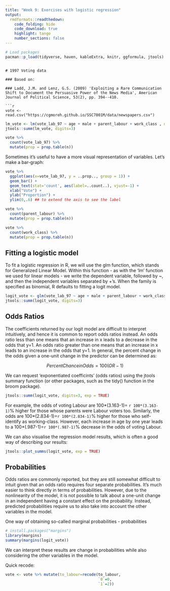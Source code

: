 ```yaml
---
title: "Week 9: Exercises with logistic regression"
output: 
  rmdformats::readthedown:
    code_folding: hide
    code_download: true
    highlight: tango
    number_sections: false
---
```


```r
# Load packages
pacman::p_load(tidyverse, haven, kableExtra, knitr, ggformula, jtools)
```
```

# 1997 Voting data

### Based on:

### Ladd, J.M. and Lenz, G.S. (2009) 'Exploiting a Rare Communication Shift to Document the Persuasive Power of the News Media', American Journal of Political Science, 53(2), pp. 394--410.

```r
vote <- read.csv("https://cgmoreh.github.io/SSC7001M/data/newspapers.csv")
```

```r
lm_vote <- lm(vote_lab_97 ~ age + male + parent_labour + work_class , data = vote)
jtools::summ(lm_vote, digits=3)
```

```r
vote %>%
  count(vote_lab_97) %>%
  mutate(prop = prop.table(n)) 
```

Sometimes it's useful to have a more visual representation of variables. Let's make a bar-graph:

```r
vote %>%
  ggplot(aes(x=vote_lab_97, y = ..prop.., group = 1)) + 
  geom_bar() +
  geom_text(stat='count', aes(label=..count..), vjust=-1) + 
  xlab("Vote") +
  ylab("Proportion") +  
  ylim(0,.6) ## to extend the axis to see the label
```

```r
vote %>%
  count(parent_labour) %>%
  mutate(prop = prop.table(n)) 
```

```r
vote %>%
  count(work_class) %>%
  mutate(prop = prop.table(n)) 
```

## Fitting a logistic model

To fit a logistic regression in R, we will use the glm function, which stands for Generalized Linear Model. Within this function - as with the 'lm' function we used for linear models - we write the dependent variable, followed by \~, and then the independent variables separated by +'s. When the family is specified as binomial, R defaults to fitting a logit model.

```r
logit_vote <- glm(vote_lab_97 ~ age + male + parent_labour + work_class, family = binomial, data = vote)
jtools::summ(logit_vote, digits=3)
```

## Odds Ratios

The coefficients returned by our logit model are difficult to interpret intuitively, and hence it is common to report odds ratios instead. An odds ratio less than one means that an increase in x leads to a decrease in the odds that y=1. An odds ratio greater than one means that an increase in x leads to an increase in the odds that y=1. In general, the percent change in the odds given a one-unit change in the predictor can be determined as:

$$
Percent Chance in Odds = 100(OR-1)
$$

We can request 'exponentiated coefficints' (odds ratios) using the jtools summary function (or other packages, such as the tidy() function in the broom package).

```r
jtools::summ(logit_vote, digits=3, exp = TRUE)
```

For example, the odds of voting Labour are 100\*(3.163-1)= `r 100*(3.163-1)`% higher for those whose parents were Labour voters too. Similarly, the odds are 100\*(2.834-1)=`r 100*(2.834-1)`% higher for those who self-identify as working-class. However, each increase in age by one year leads to a 100\*(.987-1)=`r 100*(.987-1)`% decrease in the odds of voting Labour. 

We can also visualise the regression model results, which is often a good way of describing our results:

```r
jtools::plot_summs(logit_vote, exp = TRUE)
```

## Probabilities

Odds ratios are commonly reported, but they are still somewhat difficult to intuit given that an odds ratio requires four separate probabilities. It’s much easier to think directly in terms of probabilities. However, due to the nonlinearity of the model, it is not possible to talk about a one-unit change in an independent having a constant effect on the probability. Instead, predicted probabilities require us to also take into account the other variables in the model.

One way of obtaining so-called marginal probabilities - probabilities 

```r
# install.packages("margins")
library(margins)
summary(margins(logit_vote))
```

We can interpret these results are change in probabilities while also considering the other variables in the model.

Quick recode:

```r
vote <- vote %>% mutate(to_labour=recode(to_labour,
                                         `0`=0, 
                                         `1`=2))
```